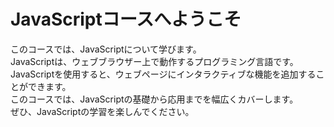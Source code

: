 # JavaScriptコースへようこそ

このコースでは、JavaScriptについて学びます。<br/>
JavaScriptは、ウェブブラウザー上で動作するプログラミング言語です。<br/>
JavaScriptを使用すると、ウェブページにインタラクティブな機能を追加することができます。<br/>
このコースでは、JavaScriptの基礎から応用までを幅広くカバーします。<br/>
ぜひ、JavaScriptの学習を楽しんでください。

